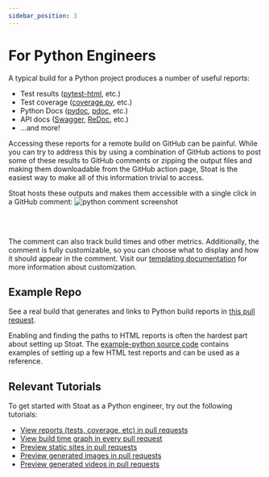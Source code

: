 ```yaml
---
sidebar_position: 3
---
```


# For Python Engineers

A typical build for a Python project produces a number of useful reports:
* Test results ([pytest-html](https://pypi.org/project/pytest-html/), etc.)
* Test coverage ([coverage.py](https://coverage.readthedocs.io/en/latest/), etc.)
* Python Docs ([pydoc](https://docs.python.org/3/library/pydoc.html), [pdoc](https://pdoc.dev/), etc.)
* API docs ([Swagger](https://swagger.io/), [ReDoc](https://redocly.com/), etc.)
* ...and more!

Accessing these reports for a remote build on GitHub can be painful.
While you can try to address this by using a combination of GitHub actions to post some of these results to GitHub comments or zipping the output files and making them downloadable from the GitHub action page,
Stoat is the easiest way to make all of this information trivial to access.

Stoat hosts these outputs and makes them accessible with a single click in a GitHub comment:
<img src="https://stoat-dev--static.stoat.page/screenshot-python.png" alt="python comment screenshot" width={600} />

<br /><br />

The comment can also track build times and other metrics. Additionally, the comment is fully customizable, so
you can choose what to display and how it should appear in the comment.
Visit our [templating documentation](../concepts/templating) for more information about customization.

## Example Repo

See a real build that generates and links to Python build reports in [this pull request](https://github.com/stoat-dev/example-python/pull/2).

Enabling and finding the paths to HTML reports is often the hardest part about setting up Stoat.
The [example-python source code](https://github.com/stoat-dev/example-python) contains examples of setting up a few
HTML test reports and can be used as a reference.

## Relevant Tutorials

To get started with Stoat as a Python engineer, try out the following tutorials:
* [View reports (tests, coverage, etc) in pull requests](../tutorials/view-reports)
* [View build time graph in every pull request](../tutorials/build-runtimes)
* [Preview static sites in pull requests](../tutorials/preview-static-site)
* [Preview generated images in pull requests](../tutorials/preview-images)
* [Preview generated videos in pull requests](../tutorials/preview-videos)
